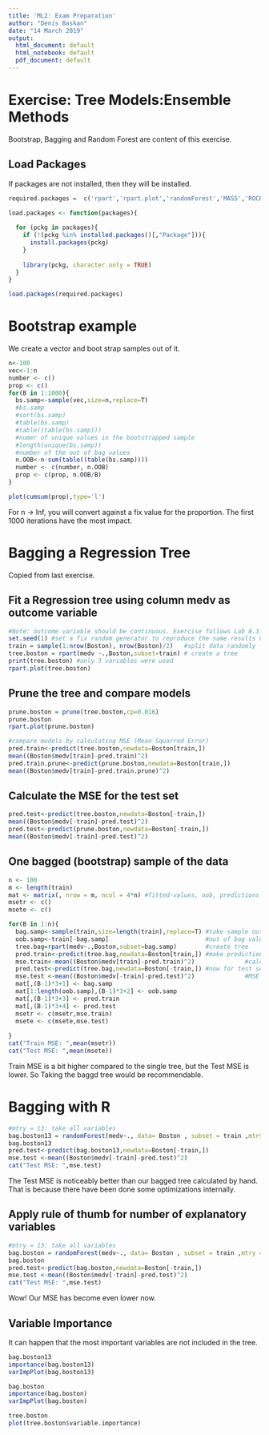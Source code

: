 ---
title: 'ML2: Exam Preparation'
author: "Denis Baskan"
date: "14 March 2019"
output:
  html_document: default
  html_notebook: default
  pdf_document: default
---


# Exercise: Tree Models:Ensemble Methods

Bootstrap, Bagging and Random Forest are content of this exercise.

## Load Packages
If packages are not installed, then they will be installed.

```{r warning = FALSE}
required.packages =  c('rpart','rpart.plot','randomForest','MASS','ROCR')

load.packages <- function(packages){
  
  for (pckg in packages){
    if (!(pckg %in% installed.packages()[,"Package"])){
      install.packages(pckg)
    }
    
    library(pckg, character.only = TRUE)
  }
}

load.packages(required.packages)

```

# Bootstrap example
We create a vector and boot strap samples out of it. 

```{r warning = FALSE}
n<-100
vec<-1:n
number <- c()
prop <- c()
for(B in 1:1000){
  bs.samp<-sample(vec,size=n,replace=T)
  #bs.samp
  #sort(bs.samp)
  #table(bs.samp)
  #table((table(bs.samp)))
  #numer of unique values in the bootstrapped sample
  #length(unique(bs.samp))
  #number of the out of bag values
  n.OOB<-n-sum(table((table(bs.samp))))
  number <- c(number, n.OOB)
  prop <- c(prop, n.OOB/B)
}

plot(cumsum(prop),type='l')
```

For n -> Inf, you will convert against a fix value for the proportion. The first 1000 iterations have the most impact.


# Bagging a Regression Tree

Copied from last exercise.

## Fit a Regression tree using column medv as outcome variable
```{r warning = FALSE}
#Note: outcome variable should be continuous. Exercise follows Lab 8.3.2 in James et al.
set.seed(1) #set a fix random generator to reproduce the same results next time
train = sample(1:nrow(Boston), nrow(Boston)/2)   #split data randomly
tree.boston = rpart(medv ~.,Boston,subset=train) # create a tree
print(tree.boston) #only 3 variables were used
rpart.plot(tree.boston)
```

## Prune the tree and compare models
```{r warning = FALSE}
prune.boston = prune(tree.boston,cp=0.016)
prune.boston
rpart.plot(prune.boston)

#compare models by calculating MSE (Mean Squarred Error)
pred.train<-predict(tree.boston,newdata=Boston[train,])
mean((Boston$medv[train]-pred.train)^2)
pred.train.prune<-predict(prune.boston,newdata=Boston[train,])
mean((Boston$medv[train]-pred.train.prune)^2)

```

## Calculate the MSE for the test set 

```{r warning = FALSE}
pred.test<-predict(tree.boston,newdata=Boston[-train,])
mean((Boston$medv[-train]-pred.test)^2)
pred.test<-predict(prune.boston,newdata=Boston[-train,])
mean((Boston$medv[-train]-pred.test)^2)
```

## One bagged (bootstrap) sample of the data

```{r warning = FALSE}
n <- 100
m <- length(train)
mat <- matrix(, nrow = m, ncol = 4*n) #fitted-values, oob, predictions
msetr <- c()
msete <- c()

for(B in 1:n){
  bag.samp<-sample(train,size=length(train),replace=T) #take sample out of training set
  oob.samp<-train[-bag.samp]                           #out of bag values
  tree.bag=rpart(medv~.,Boston,subset=bag.samp)        #create tree
  pred.train<-predict(tree.bag,newdata=Boston[train,]) #make predictions for training set
  mse.train<-mean((Boston$medv[train]-pred.train)^2)              #calculate MSE 
  pred.test<-predict(tree.bag,newdata=Boston[-train,]) #now for test sest
  mse.test <-mean((Boston$medv[-train]-pred.test)^2)              #MSE
  mat[,(B-1)*3+1] <- bag.samp
  mat[1:length(oob.samp),(B-1)*3+2] <- oob.samp
  mat[,(B-1)*3+3] <- pred.train
  mat[,(B-1)*3+4] <- pred.test
  msetr <- c(msetr,mse.train)
  msete <- c(msete,mse.test)
  
}
cat("Train MSE: ",mean(msetr))
cat("Test MSE: ",mean(msete))

```

Train MSE is a bit higher compared to the single tree, but the Test MSE is lower. So Taking the baggd tree would be recommendable.


# Bagging with R
```{r warning = FALSE}
#mtry = 13: take all variables
bag.boston13 = randomForest(medv~., data= Boston , subset = train ,mtry = 13, importance =TRUE) 
bag.boston13
pred.test<-predict(bag.boston13,newdata=Boston[-train,]) 
mse.test <-mean((Boston$medv[-train]-pred.test)^2)             
cat("Test MSE: ",mse.test)

```

The Test MSE is noticeably better than our bagged tree calculated by hand. That is because there have been done some optimizations internally.


## Apply rule of thumb for number of explanatory variables

```{r warning = FALSE}
#mtry = 13: take all variables
bag.boston = randomForest(medv~., data= Boston , subset = train ,mtry = floor(sqrt(ncol(Boston))), importance =TRUE) 
bag.boston
pred.test<-predict(bag.boston,newdata=Boston[-train,]) 
mse.test <-mean((Boston$medv[-train]-pred.test)^2)             
cat("Test MSE: ",mse.test)
```

Wow! Our MSE has become even lower now. 

## Variable Importance

It can happen that the most important variables are not included in the tree.

```{r warning = FALSE}
bag.boston13
importance(bag.boston13)
varImpPlot(bag.boston13)

bag.boston
importance(bag.boston)
varImpPlot(bag.boston)

tree.boston
plot(tree.boston$variable.importance)


```

```{r warning = FALSE}
```








